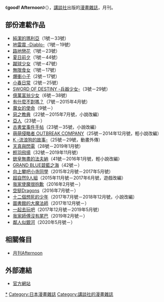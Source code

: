 {{lowercase}}
《'''good! Afternoon'''》（{{lang-ja|good!アフタヌーン}}），[[講談社|講談社]]出版的[[漫畫雜誌|漫畫雜誌]]，月刊。

== 部份連載作品 ==
* [[純潔的瑪利亞|純潔的瑪利亞]]（1號－33號）
* [[地雷震|地雷震 -Diablo-]]（1號－19號）
* [[路地戀花|路地戀花]]（1號－23號）
* [[夏日前夕|夏日前夕]]（1號－44號）
* [[蹴球少女|蹴球少女]]（1號－47號）
* [[無限食女|無限食女]]（1號－17號）
* [[爆衝小子|爆衝小子]]（2號－17號）
* [[小春日常|小春日常]]（2號－25號）
* [[SWORD_OF_DESTINY_-兵器少女-|SWORD OF DESTINY -兵器少女-]]（3號－29號）
* [[億萬富翁少女|億萬富翁少女]]（6號－38號）
* [[有什麼不對嗎？|有什麼不對嗎？]]（7號－2015年4月號）
* [[魔女的使命|魔女的使命]]（9號－）
* [[惡之教典|惡之教典]]（22號－2015年7月號，小說改編）
* [[亞人_(漫畫)|亞人]]（23號－）
* [[古書堂事件手帖|古書堂事件手帖]]（23號－35號，小說改編）
* [[萌萌侵略者_OUTBREAK_COMPANY|萌萌侵略者 OUTBREAK COMPANY]]（25號－2014年12月號，輕小說改編）
* [[K_(動畫)#漫畫|K -流浪狗的故事-]]（25號－29號，動畫外傳）
* [[天真與閃電|天真與閃電]]（28號－2019年1月號）
* [[輕羽飛揚|輕羽飛揚]]（32號－2019年11月號）
* [[銃皇無盡的法夫納|銃皇無盡的法夫納]]（41號－2016年1月號，輕小說改編）
* [[GRAND_BLUE碧藍之海|GRAND BLUE碧藍之海]]（42號－）
* [[向上攀吧小寺同學|向上攀吧小寺同學]]（2015年2月號－2017年5月號）
* [[超自然9人組|超自然9人組]]（2015年11月號－2017年6月號，遊戲改編）
* [[我家使魔很抱歉|我家使魔很抱歉]]（2016年2月號－）
* [[空挺Dragons|空挺Dragons]]（2016年7月號－）
* [[十二個想死的少年|十二個想死的少年]]（2017年7月號－2018年12月號，小說改編）
* [[圖書館的大魔法師|圖書館的大魔法師]]（2017年12月號－）
* [[一起去玩吧|一起去玩吧]]（2017年12月號－2019年5月號）
* [[我家師傅沒有尾巴|我家師傅沒有尾巴]]（2019年2月號－）
* [[鄰人似銀河|鄰人似銀河]]（2020年5月號－）

== 相關條目 ==
* [[月刊Afternoon|月刊Afternoon]]

== 外部連結 ==
* [https://afternoon.kodansha.co.jp/goodafternoon/ 官方網站]{{ja icon}}

{{講談社}}

[[Category:Good!_Afternoon|*]]
[[Category:日本漫畫雜誌|Category:日本漫畫雜誌]]
[[Category:講談社的漫畫雜誌|Category:講談社的漫畫雜誌]]